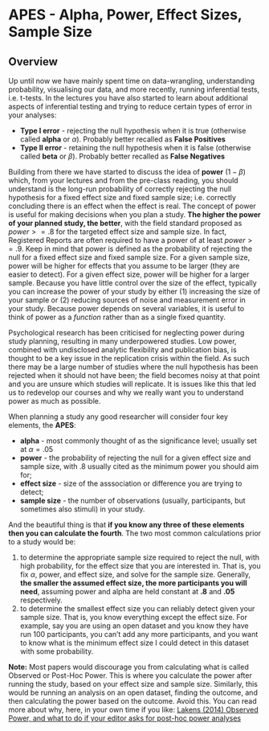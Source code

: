 # APES - Alpha, Power, Effect Sizes, Sample Size

## Overview

Up until now we have mainly spent time on data-wrangling, understanding probability, visualising our data, and more recently, running inferential tests, i.e. t-tests. In the lectures you have also started to learn about additional aspects of inferential testing and trying to reduce certain types of error in your analyses:

* **Type I error** - rejecting the null hypothesis when it is true (otherwise called **alpha** or $\alpha$). Probably better recalled as **False Positives** 
* **Type II error** - retaining the null hypothesis when it is false (otherwise called **beta** or $\beta$). Probably better recalled as **False Negatives**

Building from there we have started to discuss the idea of **power** ($1-\beta$) which, from your lectures and from the pre-class reading, you should understand is the long-run probability of correctly rejecting the null hypothesis for a fixed effect size and fixed sample size; i.e. correctly concluding there is an effect when the effect is real. The concept of power is useful for making decisions when you plan a study. **The higher the power of your planned study, the better**, with the field standard proposed as $power >= .8$ for the targeted effect size and sample size. In fact, Registered Reports are often required to have a power of at least $power >= .9$. Keep in mind that power is defined as the probability of rejecting the null for a fixed effect size and fixed sample size. For a given sample size, power will be higher for effects that you assume to be larger (they are easier to detect). For a given effect size, power will be higher for a larger sample. Because you have little control over the size of the effect, typically you can increase the power of your study by either (1) increasing the size of your sample or (2) reducing sources of noise and measurement error in your study. Because power depends on several variables, it is useful to think of power as a *function* rather than as a single fixed quantity.

Psychological research has been criticised for neglecting power during study planning, resulting in many underpowered studies. Low power, combined with undisclosed analytic flexibility and publication bias, is thought to be a key issue in the replication crisis within the field. As such there may be a large number of studies where the null hypothesis has been rejected when it should not have been; the field becomes noisy at that point and you are unsure which studies will replicate.  It is issues like this that led us to redevelop our courses and why we really want you to understand power as much as possible.

When planning a study any good researcher will consider four key elements, the **APES**:

* **alpha** - most commonly thought of as the significance level; usually set at $\alpha = .05$
* **power** - the probability of rejecting the null for a given effect size and sample size, with .8 usually cited as the minimum power you should aim for;
* **effect size** - size of the asssociation or difference you are trying to detect;
* **sample size** - the number of observations (usually, participants, but sometimes also stimuli) in your study.

And the beautiful thing is that **if you know any three of these elements then you can calculate the fourth**. The two most common calculations prior to a study would be:

1. to determine the appropriate sample size required to reject the null, with high probability, for the effect size that you are interested in. That is, you fix $\alpha$, power, and effect size, and solve for the sample size. Generally, **the smaller the assumed effect size, the more participants you will need**, assuming power and alpha are held constant at **.8** and **.05** respectively.
2. to determine the smallest effect size you can reliably detect given your sample size. That is, you know everything except the effect size. For example, say you are using an open dataset and you know they have run 100 participants, you can't add any more participants, and you want to know what is the minimum effect size I could detect in this dataset with some probability.

**Note:** Most papers would discourage you from calculating what is called Observed or Post-Hoc Power. This is where you calculate the power after running the study, based on your effect size and sample size. Similarly, this would be running an analysis on an open dataset, finding the outcome, and then calculating the power based on the outcome. Avoid this. You can read more about why, here, in your own time if you like: <a href="http://daniellakens.blogspot.com/2014/12/observed-power-and-what-to-do-if-your.html" target = "_blank"> Lakens (2014) Observed Power, and what to do if your editor asks for post-hoc power analyses</a>
